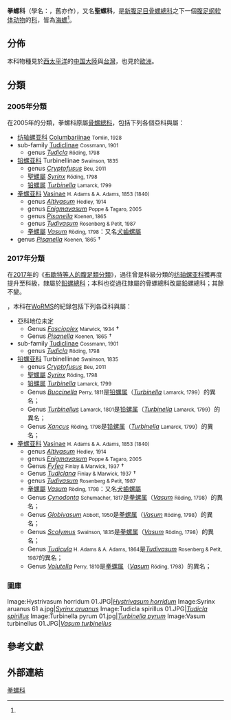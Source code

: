 {{Automatic taxobox
| image = Turbinella pyrum 01.jpg
| image_caption = ''[[Turbinella_pyrum|Turbinella pyrum]]''
| taxon=Turbinellidae
| familia_authority = {{link-en|約翰愛德華格雷|John Edward Gray|Gray}}, 1854
| subdivision_ranks = [[屬_(生物)|屬]]
| subdivision = [[#分類|見內文]]
| synonyms =
* Vasidae H. Adams & A. Adams, 1853<ref name=WoRMS_196299 />
}}

'''拳螺科'''（學名：{{lang|la| Turbinellidae}}，舊亦作{{lang|la| Vasidae}}），又名'''聖螺科'''，是[[新腹足目|新腹足目]][[骨螺總科|骨螺總科]]之下一個[[腹足纲|腹足纲]][[软体动物|软体动物]]的[[科_(生物)|科]]，皆為[[海螺|海螺]]<ref name=WoRMS_196299 />。

==分佈==
本科物種見於[[西太平洋|西太平洋]]的[[中国大陸|中国大陸]]與[[台灣|台灣]]{{r|shelldoc_100147}}，也見於[[歐洲|歐洲]]{{r|Costello 2001}}。

==分類==
===2005年分類===
在2005年的分類，拳螺科原屬[[骨螺總科|骨螺總科]]，包括下列各個亞科與屬{{r|Bouchet 2005}}：
*[[纺轴螺亚科|纺轴螺亚科]] [[Columbariinae|Columbariinae]] <small>Tomlin, 1928</small>
* sub-family [[Tudiclinae|Tudiclinae]] <small>Cossmann, 1901</small>
** genus ''[[Tudicla|Tudicla]]'' <small>Röding, 1798</small>
*[[铅螺亚科|铅螺亚科]] Turbinellinae <small>Swainson, 1835</small>
** genus ''[[Cryptofusus|Cryptofusus]]'' <small>Beu, 2011</small>
** [[聖螺屬|聖螺屬]] ''[[Syrinx|Syrinx]]'' <small>Röding, 1798</small>
**[[铅螺属|铅螺属]] ''[[Turbinella|Turbinella]]'' <small>Lamarck, 1799</small>
*[[拳螺亚科|拳螺亚科]] [[Vasinae|Vasinae]] <small>H. Adams & A. Adams, 1853 (1840)</small>
** genus ''[[Altivasum|Altivasum]]'' <small>Hedley, 1914</small>
** genus ''[[Enigmavasum|Enigmavasum]]'' <small>Poppe & Tagaro, 2005</small>
** genus ''[[Pisanella|Pisanella]]'' <small>Koenen, 1865</small>
** genus ''[[Tudivasum|Tudivasum]]'' <small>Rosenberg & Petit, 1987</small>
** [[拳螺屬|拳螺屬]] ''[[Vasum|Vasum]]'' <small>Röding, 1798</small>：又名[[犬齒螺屬|犬齒螺屬]]{{r|shelldoc_100147}}
* genus ''[[Pisanella|Pisanella]]'' <small>Koenen, 1865</small> †

===2017年分類===
在[[2017年|2017年]]的《[[布歇特等人的腹足類分類_(2017年)|布歇特等人的腹足類分類]]》，過往曾是科級分類的[[纺轴螺亚科|纺轴螺亚科]]獲再度提升至科級，隸屬於[[鉛螺總科|鉛螺總科]]；本科也從過往隸屬的骨螺總科改屬鉛螺總科；其餘不變{{r|Bouchet 2017}}。

{{as of|2018|5|9}}，本科在[[WoRMS|WoRMS]]的紀錄包括下列各亞科與屬：
*亞科地位未定
** Genus ''[[Fascioplex|Fascioplex]]'' <small>Marwick, 1934</small> †
** Genus ''[[Pisanella|Pisanella]]'' <small>Koenen, 1865</small> †
* sub-family [[Tudiclinae|Tudiclinae]] <small>Cossmann, 1901</small>
** genus ''[[Tudicla|Tudicla]]'' <small>Röding, 1798</small>
*[[铅螺亚科|铅螺亚科]] Turbinellinae <small>Swainson, 1835</small>
** genus ''[[Cryptofusus|Cryptofusus]]'' <small>Beu, 2011</small>
** [[聖螺屬|聖螺屬]] ''[[Syrinx|Syrinx]]'' <small>Röding, 1798</small>
**[[铅螺属|铅螺属]] ''[[Turbinella|Turbinella]]'' <small>Lamarck, 1799</small>
** Genus ''[[Buccinella|Buccinella]]'' <small>Perry, 1811</small>是[[铅螺属|铅螺属]]（''[[Turbinella|Turbinella]]'' <small>Lamarck, 1799</small>）的異名；
** Genus ''[[Turbinellus|Turbinellus]]'' <small>Lamarck, 1801</small>是[[铅螺属|铅螺属]]（''[[Turbinella|Turbinella]]'' <small>Lamarck, 1799</small>）的異名；
** Genus ''[[Xancus|Xancus]]'' <small>Röding, 1798</small>是[[铅螺属|铅螺属]]（''[[Turbinella|Turbinella]]'' <small>Lamarck, 1799</small>）的異名；
*[[拳螺亚科|拳螺亚科]] [[Vasinae|Vasinae]] <small>H. Adams & A. Adams, 1853 (1840)</small>
** genus ''[[Altivasum|Altivasum]]'' <small>Hedley, 1914</small>
** genus ''[[Enigmavasum|Enigmavasum]]'' <small>Poppe & Tagaro, 2005</small>
** Genus ''[[Fyfea|Fyfea]]'' <small>Finlay & Marwick, 1937</small> †
** Genus ''[[Tudiclana|Tudiclana]]'' <small>Finlay & Marwick, 1937</small> †
** genus ''[[Tudivasum|Tudivasum]]'' <small>Rosenberg & Petit, 1987</small>
** [[拳螺屬|拳螺屬]] ''[[Vasum|Vasum]]'' <small>Röding, 1798</small>：又名[[犬齒螺屬|犬齒螺屬]]{{r|shelldoc_100147}}
** Genus ''[[Cynodonta|Cynodonta]]'' <small>Schumacher, 1817</small>是[[拳螺属|拳螺属]]（''[[Vasum|Vasum]]'' <small>Röding, 1798</small>）的異名；
** Genus ''[[Globivasum|Globivasum]]'' <small>Abbott, 1950</small>是[[拳螺属|拳螺属]]（''[[Vasum|Vasum]]'' <small>Röding, 1798</small>）的異名；
** Genus ''[[Scolymus|Scolymus]]'' <small>Swainson, 1835</small>是[[拳螺属|拳螺属]]（''[[Vasum|Vasum]]'' <small>Röding, 1798</small>）的異名；
** Genus ''[[Tudicula|Tudicula]]'' <small>H. Adams & A. Adams, 1864</small>是''[[Tudivasum|Tudivasum]]'' <small>Rosenberg & Petit, 1987</small>的異名；
** Genus ''[[Volutella|Volutella]]'' <small>Perry, 1810</small>是[[拳螺属|拳螺属]]（''[[Vasum|Vasum]]'' <small>Röding, 1798</small>）的異名；

===圖庫===
<gallery style="text-align:center;" mode="packed">
Image:Hystrivasum horridum 01.JPG|''[[Hystrivasum_horridum|Hystrivasum horridum]]''
Image:Syrinx aruanus 61 a.jpg|''[[Syrinx_aruanus|Syrinx aruanus]]''
Image:Tudicla spirillus 01.JPG|''[[Tudicla_spirillus|Tudicla spirillus]]''
Image:Turbinella pyrum 01.jpg|''[[Turbinella_pyrum|Turbinella pyrum]]''
Image:Vasum turbinellus 01.JPG|''[[Vasum_turbinellus|Vasum turbinellus]]''
</gallery>

==參考文獻==
{{reflist |refs=
<ref name="Bouchet 2005">{{Bouchet 2005}}</ref>
<ref name="Bouchet 2017">{{Bouchet 2017}}</ref>
<ref name="Costello 2001">{{cite book
 |last1=Costello |first1=M.J.
 |last2=Emblow   |first2=C.
 |last3=White    |first3=R.
 |chapter=Turbinellidae
 |year=2001
 |title=European register of marine species: a check-list of the marine species in Europe and a bibliography of guides to their identification
 |journal=Collection Patrimoines Naturels
 |volume=50
 |publisher=Muséum national d'Histoire Naturelle
 |location=Paris, France
 |isbn=2-85653-538-0 |pages=463 pp. }}</ref>
<ref name="shelldoc_100147">{{shelldoc_100147}}</ref>
<ref name="WoRMS_196299">{{WoRMS |id=196299 |title=Vasidae H. Adams & A. Adams, 1853 }}</ref>
}}

==外部連結==
{{commonscat|Turbinellidae}}
{{Taxonbar}}
[[Category:拳螺科|]]
